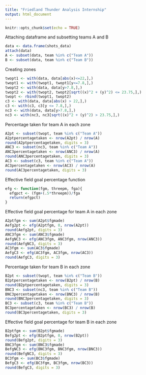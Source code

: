 ---
title: "Friedland Thunder Analysis Internship"
output: html_document
---

```{r setup, include=FALSE}
knitr::opts_chunk$set(echo = TRUE)
```

Attaching dataframe and subsetting teams A and B
```{r}
data <- data.frame(shots_data)
attach(data)
A <- subset(data, team %in% c("Team A"))
B <- subset(data, team %in% c("Team B"))
```

Creating zones
```{r}
twopt1 <- with(data, data[abs(x)<=22,],)
twopt1 <- with(twopt1, twopt1[y<=7.8,],)
twopt2 <- with(data, data[y>7.8,],)
twopt2 <- with(twopt2, twopt2[sqrt((x)^2 + (y)^2) <= 23.75,],)
twopt <- rbind(twopt1, twopt2)
c3 <- with(data, data[abs(x) > 22,],)
c3 <- with(c3, c3[y <= 7.8,],)
nc3 <- with(data, data[y>7.8,],)
nc3 <- with(nc3, nc3[sqrt((x)^2 + (y)^2) > 23.75,],)
```

Percentage taken for team A in each zone
```{r}
A2pt <- subset(twopt, team %in% c("Team A"))
A2ptpercentagetaken <- nrow(A2pt) / nrow(A)
round(A2ptpercentagetaken, digits = 3)
ANC3 <- subset(nc3, team %in% c("Team A"))
ANC3percentagetaken <- nrow(ANC3) / nrow(A)
round(ANC3percentagetaken, digits = 3)
AC3 <- subset(c3, team %in% c("Team A"))
AC3percentagetaken <- nrow(AC3) / nrow(A)
round(AC3percentagetaken, digits = 3)
```
Effective field goal percentage function
```{r}
efg <- function(fgm, threepm, fga){
  efgpct <- (fgm+(.5*threepm))/fga
  return(efgpct)
}
```

Effective field goal percentage for team A in each zone
```{r}
A2ptfgm <- sum(A2pt$fgmade)
Aefg2pt <- efg(A2ptfgm, 0, nrow(A2pt))
round(Aefg2pt, digits = 3)
ANC3fgm <- sum(ANC3$fgmade)
AefgNC3 <- efg(ANC3fgm, ANC3fgm, nrow(ANC3))
round(AefgNC3, digits = 3)
AC3fgm <- sum(AC3$fgmade)
AefgC3 <- efg(AC3fgm, AC3fgm, nrow(AC3))
round(AefgC3, digits = 3)
```

Percentage taken for team B in each zone
```{r}
B2pt <- subset(twopt, team %in% c("Team B"))
B2ptpercentagetaken <- nrow(B2pt) / nrow(B)
round(B2ptpercentagetaken, digits = 3)
BNC3 <- subset(nc3, team %in% c("Team B"))
BNC3percentagetaken <- nrow(BNC3) / nrow(B)
round(BNC3percentagetaken, digits = 3)
BC3 <- subset(c3, team %in% c("Team B"))
BC3percentagetaken <- nrow(BC3) / nrow(B)
round(BC3percentagetaken, digits = 3)
```

Effective field goal percentage for team B in each zone
```{r}
B2ptfgm <- sum(B2pt$fgmade)
Befg2pt <- efg(B2ptfgm, 0, nrow(B2pt))
round(Befg2pt, digits = 3)
BNC3fgm <- sum(BNC3$fgmade)
BefgNC3 <- efg(BNC3fgm, BNC3fgm, nrow(BNC3))
round(BefgNC3, digits = 3)
BC3fgm <- sum(BC3$fgmade)
BefgC3 <- efg(BC3fgm, BC3fgm, nrow(BC3))
round(BefgC3, digits = 3)
```

